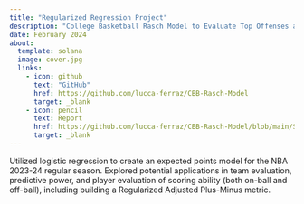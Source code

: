 ```yaml
---
title: "Regularized Regression Project"
description: "College Basketball Rasch Model to Evaluate Top Offenses and Defenses"
date: February 2024
about:
  template: solana
  image: cover.jpg
  links: 
    - icon: github
      text: "GitHub"
      href: https://github.com/lucca-ferraz/CBB-Rasch-Model
      target: _blank
    - icon: pencil
      text: Report
      href: https://github.com/lucca-ferraz/CBB-Rasch-Model/blob/main/SMGT%20430%20Regularized%20Regression.pdf
      target: _blank
---
```


Utilized logistic regression to create an expected points model for the NBA 2023-24 regular season. Explored potential applications in team evaluation, predictive power, and player evaluation of scoring ability (both on-ball and off-ball), including building a Regularized Adjusted Plus-Minus metric. 